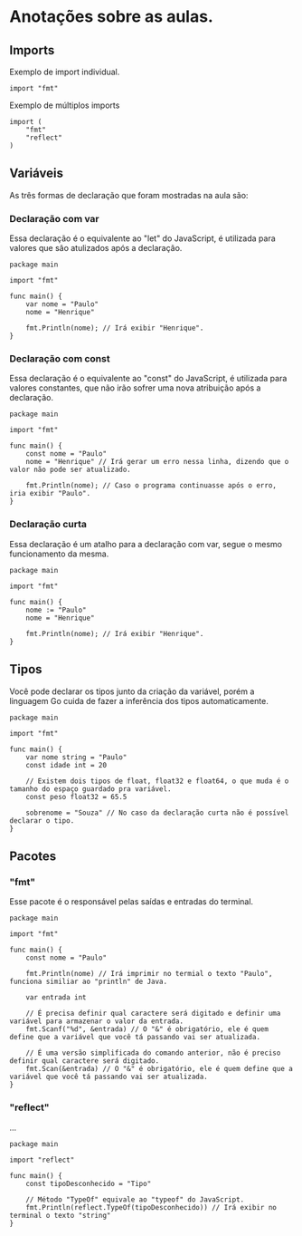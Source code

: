# Anotações sobre as aulas.

## Imports

Exemplo de import individual.

```
import "fmt"
```

Exemplo de múltiplos imports

```
import (
	"fmt"
	"reflect"
)
```

## Variáveis

As três formas de declaração que foram mostradas na aula são:

### Declaração com var

Essa declaração é o equivalente ao "let" do JavaScript, é utilizada para valores que são atulizados após a declaração.

```
package main

import "fmt"

func main() {
	var nome = "Paulo"
    nome = "Henrique"

    fmt.Println(nome); // Irá exibir "Henrique".
}
```

### Declaração com const

Essa declaração é o equivalente ao "const" do JavaScript, é utilizada para valores constantes, que não irão sofrer uma nova atribuição após a declaração.

```
package main

import "fmt"

func main() {
	const nome = "Paulo"
    nome = "Henrique" // Irá gerar um erro nessa linha, dizendo que o valor não pode ser atualizado.

    fmt.Println(nome); // Caso o programa continuasse após o erro, iria exibir "Paulo".
}
```

### Declaração curta

Essa declaração é um atalho para a declaração com var, segue o mesmo funcionamento da mesma.

```
package main

import "fmt"

func main() {
	nome := "Paulo"
    nome = "Henrique"

    fmt.Println(nome); // Irá exibir "Henrique".
}
```

## Tipos

Você pode declarar os tipos junto da criação da variável, porém a linguagem Go cuida de fazer a inferência dos tipos automaticamente.

```
package main

import "fmt"

func main() {
    var nome string = "Paulo"
    const idade int = 20

    // Existem dois tipos de float, float32 e float64, o que muda é o tamanho do espaço guardado pra variável.
    const peso float32 = 65.5

    sobrenome = "Souza" // No caso da declaração curta não é possível declarar o tipo.
}
```

## Pacotes

### "fmt"

Esse pacote é o responsável pelas saídas e entradas do terminal.

```
package main

import "fmt"

func main() {
    const nome = "Paulo"

	fmt.Println(nome) // Irá imprimir no termial o texto "Paulo", funciona similiar ao "println" de Java.

	var entrada int

    // É precisa definir qual caractere será digitado e definir uma variável para armazenar o valor da entrada.
	fmt.Scanf("%d", &entrada) // O "&" é obrigatório, ele é quem define que a variável que você tá passando vai ser atualizada.

    // É uma versão simplificada do comando anterior, não é preciso definir qual caractere será digitado.
	fmt.Scan(&entrada) // O "&" é obrigatório, ele é quem define que a variável que você tá passando vai ser atualizada.
}
```

### "reflect"

...

```
package main

import "reflect"

func main() {
    const tipoDesconhecido = "Tipo"

    // Método "TypeOf" equivale ao "typeof" do JavaScript.
	fmt.Println(reflect.TypeOf(tipoDesconhecido)) // Irá exibir no terminal o texto "string"
}
```
